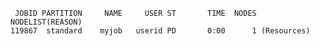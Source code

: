 ```output
 JOBID PARTITION     NAME     USER ST       TIME  NODES NODELIST(REASON)
119867  standard    myjob   userid PD       0:00      1 (Resources) 
```
